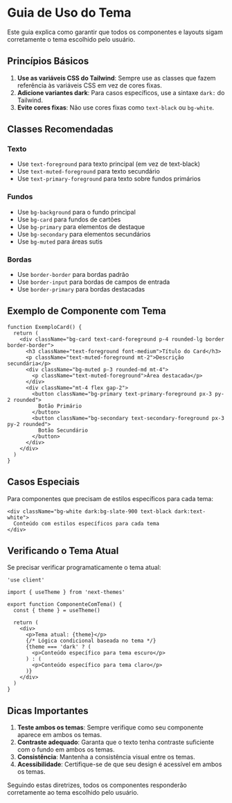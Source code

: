 # Guia de Uso do Tema

Este guia explica como garantir que todos os componentes e layouts sigam corretamente o tema escolhido pelo usuário.

## Princípios Básicos

1. **Use as variáveis CSS do Tailwind**: Sempre use as classes que fazem referência às variáveis CSS em vez de cores fixas.
2. **Adicione variantes dark**: Para casos específicos, use a sintaxe `dark:` do Tailwind.
3. **Evite cores fixas**: Não use cores fixas como `text-black` ou `bg-white`.

## Classes Recomendadas

### Texto
- Use `text-foreground` para texto principal (em vez de text-black)
- Use `text-muted-foreground` para texto secundário
- Use `text-primary-foreground` para texto sobre fundos primários

### Fundos
- Use `bg-background` para o fundo principal
- Use `bg-card` para fundos de cartões
- Use `bg-primary` para elementos de destaque
- Use `bg-secondary` para elementos secundários
- Use `bg-muted` para áreas sutis

### Bordas
- Use `border-border` para bordas padrão
- Use `border-input` para bordas de campos de entrada
- Use `border-primary` para bordas destacadas

## Exemplo de Componente com Tema

```tsx
function ExemploCard() {
  return (
    <div className="bg-card text-card-foreground p-4 rounded-lg border border-border">
      <h3 className="text-foreground font-medium">Título do Card</h3>
      <p className="text-muted-foreground mt-2">Descrição secundária</p>
      <div className="bg-muted p-3 rounded-md mt-4">
        <p className="text-muted-foreground">Área destacada</p>
      </div>
      <div className="mt-4 flex gap-2">
        <button className="bg-primary text-primary-foreground px-3 py-2 rounded">
          Botão Primário
        </button>
        <button className="bg-secondary text-secondary-foreground px-3 py-2 rounded">
          Botão Secundário
        </button>
      </div>
    </div>
  )
}
```

## Casos Especiais

Para componentes que precisam de estilos específicos para cada tema:

```tsx
<div className="bg-white dark:bg-slate-900 text-black dark:text-white">
  Conteúdo com estilos específicos para cada tema
</div>
```

## Verificando o Tema Atual

Se precisar verificar programaticamente o tema atual:

```tsx
'use client'

import { useTheme } from 'next-themes'

export function ComponenteComTema() {
  const { theme } = useTheme()
  
  return (
    <div>
      <p>Tema atual: {theme}</p>
      {/* Lógica condicional baseada no tema */}
      {theme === 'dark' ? (
        <p>Conteúdo específico para tema escuro</p>
      ) : (
        <p>Conteúdo específico para tema claro</p>
      )}
    </div>
  )
}
```

## Dicas Importantes

1. **Teste ambos os temas**: Sempre verifique como seu componente aparece em ambos os temas.
2. **Contraste adequado**: Garanta que o texto tenha contraste suficiente com o fundo em ambos os temas.
3. **Consistência**: Mantenha a consistência visual entre os temas.
4. **Acessibilidade**: Certifique-se de que seu design é acessível em ambos os temas.

Seguindo estas diretrizes, todos os componentes responderão corretamente ao tema escolhido pelo usuário. 
